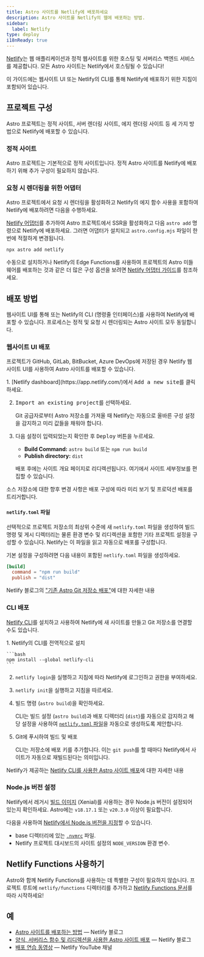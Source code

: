 ```yaml
---
title: Astro 사이트를 Netlify에 배포하세요
description: Astro 사이트를 Netlify의 웹에 배포하는 방법.
sidebar:
  label: Netlify
type: deploy
i18nReady: true
---
```


[Netlify](https://netlify.com)는 웹 ​​애플리케이션과 정적 웹사이트를 위한 호스팅 및 서버리스 백엔드 서비스를 제공합니다. 모든 Astro 사이트는 Netlify에서 호스팅될 수 있습니다!

이 가이드에는 웹사이트 UI 또는 Netlify의 CLI를 통해 Netlify에 배포하기 위한 지침이 포함되어 있습니다.

## 프로젝트 구성

Astro 프로젝트는 정적 사이트, 서버 렌더링 사이트, 에지 렌더링 사이트 등 세 가지 방법으로 Netlify에 배포할 수 있습니다.

### 정적 사이트

Astro 프로젝트는 기본적으로 정적 사이트입니다. 정적 Astro 사이트를 Netlify에 배포하기 위해 추가 구성이 필요하지 않습니다.

### 요청 시 렌더링을 위한 어댑터

Astro 프로젝트에서 요청 시 렌더링을 활성화하고 Netlify의 에지 함수 사용을 포함하여 Netlify에 배포하려면 다음을 수행하세요.

[Netlify 어댑터](/ko/guides/integrations-guide/netlify/)를 추가하여 Astro 프로젝트에서 SSR을 활성화하고 다음 `astro add` 명령으로 Netlify에 배포하세요. 그러면 어댑터가 설치되고 `astro.config.mjs` 파일이 한 번에 적절하게 변경됩니다.

```bash
npx astro add netlify
```

<ReadMore>수동으로 설치하거나 Netlify의 Edge Functions를 사용하여 프로젝트의 Astro 미들웨어를 배포하는 것과 같은 더 많은 구성 옵션을 보려면 [Netlify 어댑터 가이드](/ko/guides/integrations-guide/netlify/)를 참조하세요.</ReadMore>

## 배포 방법

웹사이트 UI를 통해 또는 Netlify의 CLI (명령줄 인터페이스)를 사용하여 Netlify에 배포할 수 있습니다. 프로세스는 정적 및 요청 시 렌더링되는 Astro 사이트 모두 동일합니다.

### 웹사이트 UI 배포

프로젝트가 GitHub, GitLab, BitBucket, Azure DevOps에 저장된 경우 Netlify 웹 사이트 UI를 사용하여 Astro 사이트를 배포할 수 있습니다.

<Steps>
1. [Netlify dashboard](https://app.netlify.com/)에서 <kbd>Add a new site</kbd>를 클릭하세요.

2. <kbd>Import an existing project</kbd>를 선택하세요.

    Git 공급자로부터 Astro 저장소를 가져올 때 Netlify는 자동으로 올바른 구성 설정을 감지하고 미리 값들을 채워야 합니다.

3. 다음 설정이 입력되었는지 확인한 후 <kbd>Deploy</kbd> 버튼을 누르세요.

    - **Build Command:** `astro build` 또는 `npm run build`
    - **Publish directory:** `dist`

    배포 후에는 사이트 개요 페이지로 리디렉션됩니다. 여기에서 사이트 세부정보를 편집할 수 있습니다.
</Steps>

소스 저장소에 대한 향후 변경 사항은 배포 구성에 따라 미리 보기 및 프로덕션 배포를 트리거합니다.

#### `netlify.toml` 파일

선택적으로 프로젝트 저장소의 최상위 수준에 새 `netlify.toml` 파일을 생성하여 빌드 명령 및 게시 디렉터리는 물론 환경 변수 및 리디렉션을 포함한 기타 프로젝트 설정을 구성할 수 있습니다. Netlify는 이 파일을 읽고 자동으로 배포를 구성합니다.

기본 설정을 구성하려면 다음 내용이 포함된 `netlify.toml` 파일을 생성하세요.

```toml
[build]
  command = "npm run build"
  publish = "dist"
```

<ReadMore>Netlify 블로그의 ["기존 Astro Git 저장소 배포"](https://www.netlify.com/blog/how-to-deploy-astro/#deploy-an-existing-git-repository-to-netlify)에 대한 자세한 내용</ReadMore>

### CLI 배포

[Netlify CLI](https://cli.netlify.com/)를 설치하고 사용하여 Netlify에 새 사이트를 만들고 Git 저장소를 연결할 수도 있습니다.

<Steps>
1. Netlify의 CLI를 전역적으로 설치

    ```bash
    npm install --global netlify-cli
    ```

2. `netlify login`을 실행하고 지침에 따라 Netlify에 로그인하고 권한을 부여하세요.

3. `netlify init`을 실행하고 지침을 따르세요.

4. 빌드 명령 (`astro build`)을 확인하세요.

    CLI는 빌드 설정 (`astro build`)과 배포 디렉터리 (`dist`)를 자동으로 감지하고 해당 설정을 사용하여 [`netlify.toml` 파일](#netlifytoml-파일)을 자동으로 생성하도록 제안합니다.

5. Git에 푸시하여 빌드 및 배포

    CLI는 저장소에 배포 키를 추가합니다. 이는 `git push`를 할 때마다 Netlify에서 사이트가 자동으로 재빌드된다는 의미입니다.
</Steps>

<ReadMore>Netlify가 제공하는 [Netlify CLI를 사용한 Astro 사이트 배포](https://www.netlify.com/blog/how-to-deploy-astro/#link-your-astro-project-and-deploy-using-the-netlify-cli)에 대한 자세한 내용</ReadMore>

### Node.js 버전 설정

Netlify에서 레거시 [빌드 이미지](https://docs.netlify.com/configure-builds/get-started/#build-image-selection) (Xenial)를 사용하는 경우 Node.js 버전이 설정되어 있는지 확인하세요. Astro에는 `v18.17.1` 또는 `v20.3.0` 이상이 필요합니다.

다음을 사용하여 [Netlify에서 Node.js 버전을 지정](https://docs.netlify.com/configure-builds/manage-dependent/#node-js-and-javascript)할 수 있습니다.
- base 디렉터리에 있는 [`.nvmrc`](https://github.com/nvm-sh/nvm#nvmrc) 파일.
- Netlify 프로젝트 대시보드의 사이트 설정의 `NODE_VERSION` 환경 변수.

## Netlify Functions 사용하기

Astro와 함께 Netlify Functions를 사용하는 데 특별한 구성이 필요하지 않습니다. 프로젝트 루트에 `netlify/functions` 디렉터리를 추가하고 [Netlify Functions 문서](https://docs.netlify.com/functions/overview/)를 따라 시작하세요!

## 예

- [Astro 사이트를 배포하는 방법](https://www.netlify.com/blog/how-to-deploy-astro/) — Netlify 블로그
- [양식, 서버리스 함수 및 리디렉션을 사용한 Astro 사이트 배포](https://www.netlify.com/blog/deploy-an-astro-site-with-forms-serverless-functions-and-redirects/) — Netlify 블로그
- [배포 연습 동영상](https://youtu.be/GrSLYq6ZTes) — Netlify YouTube 채널
